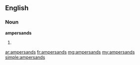 ==English==

===Noun===
'''ampersands'''

# {{plural of|ampersand}}

[[ar:ampersands]]
[[fr:ampersands]]
[[mg:ampersands]]
[[my:ampersands]]
[[simple:ampersands]]